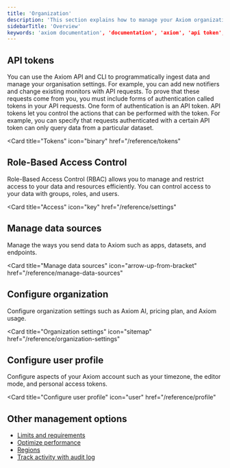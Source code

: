 ```yaml
---
title: 'Organization'
description: 'This section explains how to manage your Axiom organization.'
sidebarTitle: 'Overview'
keywords: 'axiom documentation', 'documentation', 'axiom', 'api token', 'personal token', 'billing', 'dataset', 'endpoints', 'integrations', 'teams', 'profile', 'user settings'
---
```


## API tokens

You can use the Axiom API and CLI to programmatically ingest data and manage your organisation settings. For example, you can add new notifiers and change existing monitors with API requests. To prove that these requests come from you, you must include forms of authentication called tokens in your API requests. One form of authentication is an API token. API tokens let you control the actions that can be performed with the token. For example, you can specify that requests authenticated with a certain API token can only query data from a particular dataset.

<Card
  title="Tokens"
  icon="binary"
  href="/reference/tokens"
>
</Card>

## Role-Based Access Control

Role-Based Access Control (RBAC) allows you to manage and restrict access to your data and resources efficiently. You can control access to your data with groups, roles, and users.

<Card
  title="Access"
  icon="key"
  href="/reference/settings"
>
</Card>

## Manage data sources

Manage the ways you send data to Axiom such as apps, datasets, and endpoints.

<Card
  title="Manage data sources"
  icon="arrow-up-from-bracket"
  href="/reference/manage-data-sources"
>
</Card>

## Configure organization

Configure organization settings such as Axiom AI, pricing plan, and Axiom usage.

<Card
  title="Organization settings"
  icon="sitemap"
  href="/reference/organization-settings"
>
</Card>

## Configure user profile

Configure aspects of your Axiom account such as your timezone, the editor mode, and personal access tokens. 

<Card
  title="Configure user profile"
  icon="user"
  href="/reference/profile"
>
</Card>

## Other management options

- [Limits and requirements](/reference/field-restrictions)
- [Optimize performance](/reference/performance)
- [Regions](/reference/regions)
- [Track activity with audit log](/reference/audit-log)